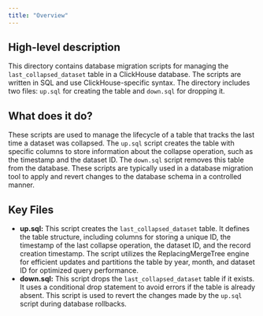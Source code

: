 ```yaml
---
title: "Overview"
---
```


## High-level description
This directory contains database migration scripts for managing the `last_collapsed_dataset` table in a ClickHouse database. The scripts are written in SQL and use ClickHouse-specific syntax. The directory includes two files: `up.sql` for creating the table and `down.sql` for dropping it.

## What does it do?
These scripts are used to manage the lifecycle of a table that tracks the last time a dataset was collapsed. The `up.sql` script creates the table with specific columns to store information about the collapse operation, such as the timestamp and the dataset ID. The `down.sql` script removes this table from the database. These scripts are typically used in a database migration tool to apply and revert changes to the database schema in a controlled manner.

## Key Files
- **up.sql:** This script creates the `last_collapsed_dataset` table. It defines the table structure, including columns for storing a unique ID, the timestamp of the last collapse operation, the dataset ID, and the record creation timestamp. The script utilizes the ReplacingMergeTree engine for efficient updates and partitions the table by year, month, and dataset ID for optimized query performance.
- **down.sql:** This script drops the `last_collapsed_dataset` table if it exists. It uses a conditional drop statement to avoid errors if the table is already absent. This script is used to revert the changes made by the `up.sql` script during database rollbacks. 
